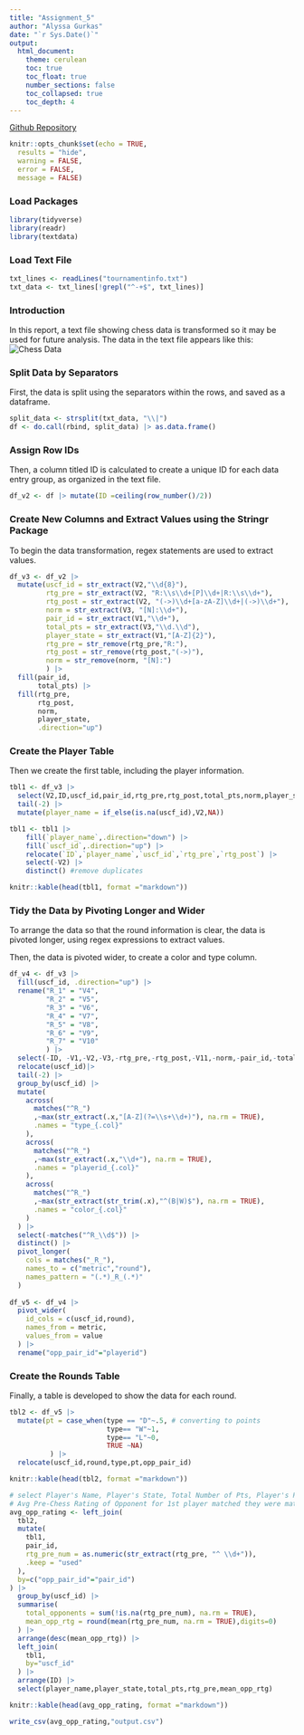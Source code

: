 ```yaml
---
title: "Assignment_5"
author: "Alyssa Gurkas"
date: "`r Sys.Date()`"
output: 
  html_document:
    theme: cerulean
    toc: true
    toc_float: true
    number_sections: false
    toc_collapsed: true
    toc_depth: 4
---
```


[Github Repository](https://github.com/amgurkas/data-acquisition/tree/main/Week_5/) 

```r
knitr::opts_chunk$set(echo = TRUE,      
  results = "hide", 
  warning = FALSE,  
  error = FALSE,   
  message = FALSE)
```

### Load Packages
```r
library(tidyverse)
library(readr)
library(textdata)
```

### Load Text File
```r
txt_lines <- readLines("tournamentinfo.txt")
txt_data <- txt_lines[!grepl("^-+$", txt_lines)]
```

### Introduction
In this report, a text file showing chess data is transformed so it may be used
for future analysis. The data in the text file appears like this:
![Chess Data](/cloud/project/Week_5/chess_txt_data.png)
<br>

### Split Data by Separators 
First, the data is split using the separators within the rows, and saved as a 
dataframe.
```r
split_data <- strsplit(txt_data, "\\|")
df <- do.call(rbind, split_data) |> as.data.frame()
```

### Assign Row IDs
Then, a column titled ID is calculated to create a unique ID for each data entry 
group, as organized in the text file.
```r
df_v2 <- df |> mutate(ID =ceiling(row_number()/2))
```

### Create New Columns and Extract Values using the Stringr Package
To begin the data transformation, regex statements are used to extract values.
```r
df_v3 <- df_v2 |> 
  mutate(uscf_id = str_extract(V2,"\\d{8}"),
         rtg_pre = str_extract(V2, "R:\\s\\d+[P]\\d+|R:\\s\\d+"),
         rtg_post = str_extract(V2, "(->)\\d+[a-zA-Z]\\d+|(->)\\d+"),
         norm = str_extract(V3, "[N]:\\d+"),
         pair_id = str_extract(V1,"\\d+"),
         total_pts = str_extract(V3,"\\d.\\d"),
         player_state = str_extract(V1,"[A-Z]{2}"),
         rtg_pre = str_remove(rtg_pre,"R:"),
         rtg_post = str_remove(rtg_post,"(->)"),
         norm = str_remove(norm, "[N]:")
         ) |> 
  fill(pair_id,
       total_pts) |> 
  fill(rtg_pre,
       rtg_post,
       norm,
       player_state,
       .direction="up")
```

### Create the Player Table
Then we create the first table, including the player information.
```r
tbl1 <- df_v3 |> 
  select(V2,ID,uscf_id,pair_id,rtg_pre,rtg_post,total_pts,norm,player_state) |> 
  tail(-2) |> 
  mutate(player_name = if_else(is.na(uscf_id),V2,NA))

tbl1 <- tbl1 |> 
    fill(`player_name`,.direction="down") |> 
    fill(`uscf_id`,.direction="up") |> 
    relocate(`ID`,`player_name`,`uscf_id`,`rtg_pre`,`rtg_post`) |>
    select(-V2) |> 
    distinct() #remove duplicates
```

```r
knitr::kable(head(tbl1, format ="markdown"))
```

### Tidy the Data by Pivoting Longer and Wider
To arrange the data so that the round information is clear, the data is pivoted
longer, using regex expressions to extract values.

Then, the data is pivoted wider, to create a color and type column.
```r
df_v4 <- df_v3 |> 
  fill(uscf_id, .direction="up") |> 
  rename("R_1" = "V4",
         "R_2" = "V5",
         "R_3" = "V6",
         "R_4" = "V7",
         "R_5" = "V8",
         "R_6" = "V9",
         "R_7" = "V10"
         ) |> 
  select(-ID, -V1,-V2,-V3,-rtg_pre,-rtg_post,-V11,-norm,-pair_id,-total_pts) |> 
  relocate(uscf_id)|> 
  tail(-2) |> 
  group_by(uscf_id) |>
  mutate(
    across(
      matches("^R_")
      ,~max(str_extract(.x,"[A-Z](?=\\s+\\d+)"), na.rm = TRUE),
      .names = "type_{.col}"
    ),
    across(
      matches("^R_")
      ,~max(str_extract(.x,"\\d+"), na.rm = TRUE),
      .names = "playerid_{.col}"
    ),
    across(
      matches("^R_")
      ,~max(str_extract(str_trim(.x),"^(B|W)$"), na.rm = TRUE),
      .names = "color_{.col}"
    )
  ) |>
  select(-matches("^R_\\d$")) |>
  distinct() |> 
  pivot_longer(
    cols = matches("_R_"),
    names_to = c("metric","round"),
    names_pattern = "(.*)_R_(.*)"
  )
  
df_v5 <- df_v4 |> 
  pivot_wider(
    id_cols = c(uscf_id,round), 
    names_from = metric,
    values_from = value
  ) |> 
  rename("opp_pair_id"="playerid")
```

### Create the Rounds Table
Finally, a table is developed to show the data for each round.
```r
tbl2 <- df_v5 |>
  mutate(pt = case_when(type == "D"~.5, # converting to points 
                        type== "W"~1,
                        type== "L"~0,
                        TRUE ~NA)
          ) |> 
  relocate(uscf_id,round,type,pt,opp_pair_id)
```

```r
knitr::kable(head(tbl2, format ="markdown"))
```

```r
# select Player's Name, Player's State, Total Number of Pts, Player's Pre-Rating,
# Avg Pre-Chess Rating of Opponent for 1st player matched they were matched with
avg_opp_rating <- left_join(
  tbl2,
  mutate(
    tbl1,
    pair_id,
    rtg_pre_num = as.numeric(str_extract(rtg_pre, "^ \\d+")),
    .keep = "used"
  ),
  by=c("opp_pair_id"="pair_id")
) |>
  group_by(uscf_id) |>
  summarise(
    total_opponents = sum(!is.na(rtg_pre_num), na.rm = TRUE),
    mean_opp_rtg = round(mean(rtg_pre_num, na.rm = TRUE),digits=0)
  ) |>
  arrange(desc(mean_opp_rtg)) |> 
  left_join(
    tbl1,
    by="uscf_id"
  ) |> 
  arrange(ID) |> 
  select(player_name,player_state,total_pts,rtg_pre,mean_opp_rtg)

knitr::kable(head(avg_opp_rating, format ="markdown"))
```

```r
write_csv(avg_opp_rating,"output.csv")
```
